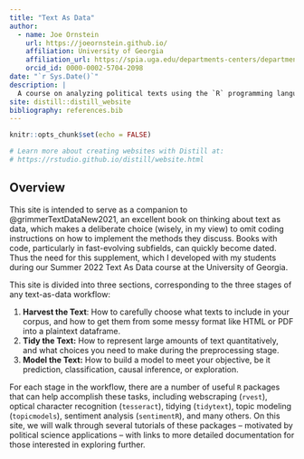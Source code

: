 ```yaml
---
title: "Text As Data"
author:
  - name: Joe Ornstein 
    url: https://joeornstein.github.io/
    affiliation: University of Georgia
    affiliation_url: https://spia.uga.edu/departments-centers/department-of-political-science/
    orcid_id: 0000-0002-5704-2098
date: "`r Sys.Date()`"
description: |
  A course on analyzing political texts using the `R` programming language
site: distill::distill_website
bibliography: references.bib
---
```


```r
knitr::opts_chunk$set(echo = FALSE)

# Learn more about creating websites with Distill at:
# https://rstudio.github.io/distill/website.html

```

## Overview

This site is intended to serve as a companion to @grimmerTextDataNew2021, an excellent book on thinking about text as data, which makes a deliberate choice (wisely, in my view) to omit coding instructions on how to implement the methods they discuss. Books with code, particularly in fast-evolving subfields, can quickly become dated. Thus the need for this supplement, which I developed with my students during our Summer 2022 Text As Data course at the University of Georgia.

This site is divided into three sections, corresponding to the three stages of any text-as-data workflow:

1.  **Harvest the Text**: How to carefully choose what texts to include in your corpus, and how to get them from some messy format like HTML or PDF into a plaintext dataframe.
2.  **Tidy the Text:** How to represent large amounts of text quantitatively, and what choices you need to make during the preprocessing stage.
3.  **Model the Text:** How to build a model to meet your objective, be it prediction, classification, causal inference, or exploration.

For each stage in the workflow, there are a number of useful `R` packages that can help accomplish these tasks, including webscraping (`rvest`), optical character recognition (`tesseract`), tidying (`tidytext`), topic modeling (`topicmodels`), sentiment analysis (`sentimentR`), and many others. On this site, we will walk through several tutorials of these packages -- motivated by political science applications -- with links to more detailed documentation for those interested in exploring further.
